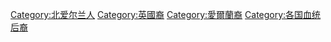 [[Category:北爱尔兰人|Category:北爱尔兰人]]
[[Category:英國裔|Category:英國裔]]
[[Category:愛爾蘭裔|Category:愛爾蘭裔]]
[[Category:各国血统后裔|Category:各国血统后裔]]